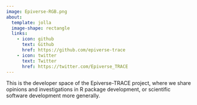 ```yaml
---
image: Epiverse-RGB.png
about:
  template: jolla
  image-shape: rectangle
  links:
    - icon: github
      text: Github
      href: https://github.com/epiverse-trace
    - icon: twitter
      text: Twitter
      href: https://twitter.com/Epiverse_TRACE
---
```


This is the developer space of the Epiverse-TRACE project, where we share opinions and investigations in R package development, or scientific software development more generally.
